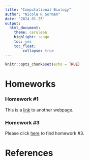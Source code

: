```yaml
---
title: "Computational Biology"
author: "Nicole R Gorman"
date: "2024-01-25"
output: 
  html_document:
    theme: cerulean
    highlight: tango
    toc: yes
    toc_float:
        collapse: true
---
```


```r
knitr::opts_chunk$set(echo = TRUE)
```


# Homeworks

### Homework #1
This is a [link](RegularExpressions.html) to another webpage.

### Homework #3
Please click [here](Homework3.html) to find homework #3.

# References
